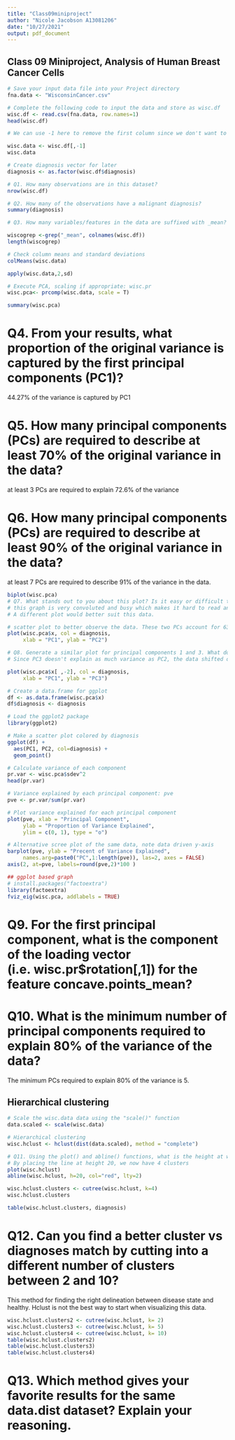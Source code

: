 ```yaml
---
title: "Class09miniproject"
author: "Nicole Jacobson A13081206"
date: "10/27/2021"
output: pdf_document
---
```



## Class 09 Miniproject, Analysis of Human Breast Cancer Cells

```r

# Save your input data file into your Project directory
fna.data <- "WisconsinCancer.csv"

# Complete the following code to input the data and store as wisc.df
wisc.df <- read.csv(fna.data, row.names=1)
head(wisc.df)
```

```r
# We can use -1 here to remove the first column since we don't want to include the expert diagnosis

wisc.data <- wisc.df[,-1]
wisc.data
```

```r
# Create diagnosis vector for later 
diagnosis <- as.factor(wisc.df$diagnosis)
```


```r
# Q1. How many observations are in this dataset?
nrow(wisc.df)

```

```r
# Q2. How many of the observations have a malignant diagnosis?
summary(diagnosis)

```

```r
# Q3. How many variables/features in the data are suffixed with _mean?

wiscogrep <-grep("_mean", colnames(wisc.df))
length(wiscogrep)

```


```r
# Check column means and standard deviations
colMeans(wisc.data)

apply(wisc.data,2,sd)
```

```r
# Execute PCA, scaling if appropriate: wisc.pr
wisc.pca<- prcomp(wisc.data, scale = T)

summary(wisc.pca)
```

# Q4. From your results, what proportion of the original variance is captured by the first principal components (PC1)?
  44.27% of the variance is captured by PC1


# Q5. How many principal components (PCs) are required to describe at least 70% of the original variance in the data?
  at least 3 PCs are required to explain 72.6% of the variance

# Q6. How many principal components (PCs) are required to describe at least 90% of the original variance in the data?
  at least 7 PCs are required to describe 91% of the variance in the data.


```r
biplot(wisc.pca)
# Q7. What stands out to you about this plot? Is it easy or difficult to understand? Why?
# this graph is very convoluted and busy which makes it hard to read and understand. 
# A different plot would better suit this data.

```


```r
# scatter plot to better observe the data. These two PCs account for 63% of the data.
plot(wisc.pca$x, col = diagnosis, 
     xlab = "PC1", ylab = "PC2")
```


```r
# Q8. Generate a similar plot for principal components 1 and 3. What do you notice about these plots?
# Since PC3 doesn't explain as much variance as PC2, the data shifted down the y axis, denoting less variance is explained by that PC. The data is split along the x-axis indicating that PC1 captures more of the variance in the data.

plot(wisc.pca$x[ ,-2], col = diagnosis, 
     xlab = "PC1", ylab = "PC3")
```

```r
# Create a data.frame for ggplot
df <- as.data.frame(wisc.pca$x)
df$diagnosis <- diagnosis

# Load the ggplot2 package
library(ggplot2)

# Make a scatter plot colored by diagnosis
ggplot(df) + 
  aes(PC1, PC2, col=diagnosis) + 
  geom_point()
```

```r
# Calculate variance of each component
pr.var <- wisc.pca$sdev^2
head(pr.var)
```

```r
# Variance explained by each principal component: pve
pve <- pr.var/sum(pr.var)

# Plot variance explained for each principal component
plot(pve, xlab = "Principal Component", 
     ylab = "Proportion of Variance Explained", 
     ylim = c(0, 1), type = "o")

```

```r
# Alternative scree plot of the same data, note data driven y-axis
barplot(pve, ylab = "Precent of Variance Explained",
     names.arg=paste0("PC",1:length(pve)), las=2, axes = FALSE)
axis(2, at=pve, labels=round(pve,2)*100 )
```

```r
## ggplot based graph
# install.packages("factoextra")
library(factoextra)
fviz_eig(wisc.pca, addlabels = TRUE)
```

# Q9. For the first principal component, what is the component of the loading vector (i.e. wisc.pr$rotation[,1]) for the feature concave.points_mean?


# Q10. What is the minimum number of principal components required to explain 80% of the variance of the data?
  The minimum PCs required to explain 80% of the variance is 5.


## Hierarchical clustering

```r
# Scale the wisc.data data using the "scale()" function
data.scaled <- scale(wisc.data)
```

```r
# Hierarchical clustering
wisc.hclust <- hclust(dist(data.scaled), method = "complete")
```


```r
# Q11. Using the plot() and abline() functions, what is the height at which the clustering model has 4 clusters?
# By placing the line at height 20, we now have 4 clusters
plot(wisc.hclust)
abline(wisc.hclust, h=20, col="red", lty=2)

```

```r
wisc.hclust.clusters <- cutree(wisc.hclust, k=4)
wisc.hclust.clusters
```

```r
table(wisc.hclust.clusters, diagnosis)
```

# Q12. Can you find a better cluster vs diagnoses match by cutting into a different number of clusters between 2 and 10?
  This method for finding the right delineation between disease state and healthy. Hclust is not the best way to start when visualizing this data.

```r
wisc.hclust.clusters2 <- cutree(wisc.hclust, k= 2)
wisc.hclust.clusters3 <- cutree(wisc.hclust, k= 5)
wisc.hclust.clusters4 <- cutree(wisc.hclust, k= 10)
table(wisc.hclust.clusters2)
table(wisc.hclust.clusters3)
table(wisc.hclust.clusters4)
```

# Q13. Which method gives your favorite results for the same data.dist dataset? Explain your reasoning.

```r

```





